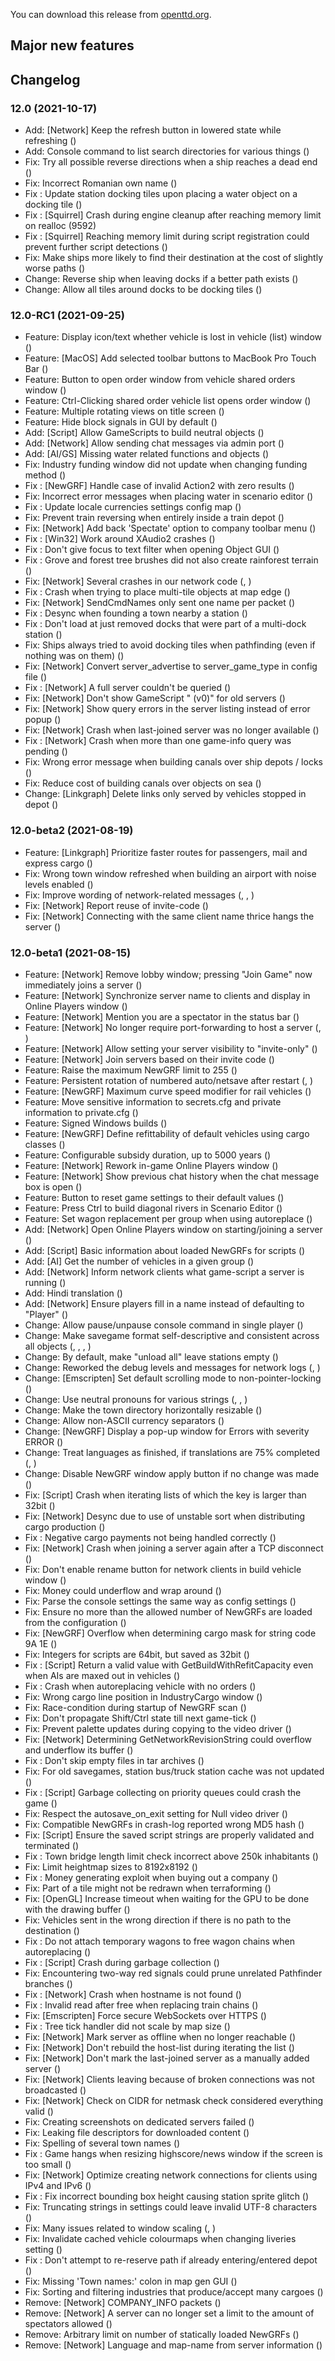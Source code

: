 {{en/-}}
{{en/Archive/OpenTTD/Navigation}}

{{en/Archive/OpenTTD/NaviPrevNext|prev=en/Archive/OpenTTD/OpenTTD 1.11.2|next=en/Archive/OpenTTD/OpenTTD 12.1|date=2021-10-17}}

You can download this release from [https://cdn.openttd.org/openttd-releases/ openttd.org].

==Major new features==

==Changelog==

===12.0 (2021-10-17)===
*Add: [Network] Keep the refresh button in lowered state while refreshing ({{en/GHIssue|9600}})
*Add: Console command to list search directories for various things ({{en/GHIssue|9583}})
*Fix: Try all possible reverse directions when a ship reaches a dead end ({{en/GHIssue|9610}})
*Fix: Incorrect Romanian own name ({{en/GHIssue|9598}})
*Fix {{en/GHIssue|9591}}: Update station docking tiles upon placing a water object on a docking tile ({{en/GHIssue|9594}})
*Fix {{en/GHIssue|9548}}: [Squirrel] Crash during engine cleanup after reaching memory limit on realloc ({{en/GHIssue|}}9592)
*Fix {{en/GHIssue|9588}}: [Squirrel] Reaching memory limit during script registration could prevent further script detections ({{en/GHIssue|9589}})
*Fix: Make ships more likely to find their destination at the cost of slightly worse paths ({{en/GHIssue|9576}})
*Change: Reverse ship when leaving docks if a better path exists ({{en/GHIssue|9610}})
*Change: Allow all tiles around docks to be docking tiles ({{en/GHIssue|9578}})


===12.0-RC1 (2021-09-25)===
*Feature: Display icon/text whether vehicle is lost in vehicle (list) window ({{en/GHIssue|9543}})
*Feature: [MacOS] Add selected toolbar buttons to MacBook Pro Touch Bar ({{en/GHIssue|9511}})
*Feature: Button to open order window from vehicle shared orders window ({{en/GHIssue|9325}})
*Feature: Ctrl-Clicking shared order vehicle list opens order window ({{en/GHIssue|9325}})
*Feature: Multiple rotating views on title screen ({{en/GHIssue|8980}})
*Feature: Hide block signals in GUI by default ({{en/GHIssue|8688}})
*Add: [Script] Allow GameScripts to build neutral objects ({{en/GHIssue|9568}})
*Add: [Network] Allow sending chat messages via admin port ({{en/GHIssue|9563}})
*Add: [AI/GS] Missing water related functions and objects ({{en/GHIssue|8390}})
*Fix: Industry funding window did not update when changing funding method ({{en/GHIssue|9572}})
*Fix {{en/GHIssue|9562}}: [NewGRF] Handle case of invalid Action2 with zero results ({{en/GHIssue|9564}})
*Fix: Incorrect error messages when placing water in scenario editor ({{en/GHIssue|9560}})
*Fix {{en/GHIssue|9484}}: Update locale currencies settings config map ({{en/GHIssue|9559}})
*Fix: Prevent train reversing when entirely inside a train depot ({{en/GHIssue|9557}})
*Fix: [Network] Add back 'Spectate' option to company toolbar menu ({{en/GHIssue|9556}})
*Fix {{en/GHIssue|9463}}: [Win32] Work around XAudio2 crashes ({{en/GHIssue|9549}})
*Fix {{en/GHIssue|8603}}: Don't give focus to text filter when opening Object GUI ({{en/GHIssue|9547}})
*Fix {{en/GHIssue|9241}}: Grove and forest tree brushes did not also create rainforest terrain ({{en/GHIssue|9542}})
*Fix: [Network] Several crashes in our network code ({{en/GHIssue|9534}}, {{en/GHIssue|9456}})
*Fix {{en/GHIssue|9527}}: Crash when trying to place multi-tile objects at map edge ({{en/GHIssue|9529}})
*Fix: [Network] SendCmdNames only sent one name per packet ({{en/GHIssue|9528}})
*Fix {{en/GHIssue|9407}}: Desync when founding a town nearby a station ({{en/GHIssue|9526}})
*Fix {{en/GHIssue|9521}}: Don't load at just removed docks that were part of a multi-dock station ({{en/GHIssue|9524}})
*Fix: Ships always tried to avoid docking tiles when pathfinding (even if nothing was on them) ({{en/GHIssue|9522}})
*Fix: [Network] Convert server_advertise to server_game_type in config file ({{en/GHIssue|9515}})
*Fix {{en/GHIssue|9490}}: [Network] A full server couldn't be queried ({{en/GHIssue|9508}})
*Fix: [Network] Don't show GameScript " (v0)" for old servers ({{en/GHIssue|9507}})
*Fix: [Network] Show query errors in the server listing instead of error popup ({{en/GHIssue|9506}})
*Fix: [Network] Crash when last-joined server was no longer available ({{en/GHIssue|9503}})
*Fix {{en/GHIssue|9501}}: [Network] Crash when more than one game-info query was pending ({{en/GHIssue|9502}})
*Fix: Wrong error message when building canals over ship depots / locks ({{en/GHIssue|9410}})
*Fix: Reduce cost of building canals over objects on sea ({{en/GHIssue|9410}})
*Change: [Linkgraph] Delete links only served by vehicles stopped in depot ({{en/GHIssue|9499}})


===12.0-beta2 (2021-08-19)===
*Feature: [Linkgraph] Prioritize faster routes for passengers, mail and express cargo ({{en/GHIssue|9457}})
*Fix: Wrong town window refreshed when building an airport with noise levels enabled ({{en/GHIssue|9497}})
*Fix: Improve wording of network-related messages ({{en/GHIssue|9494}}, {{en/GHIssue|9495}}, {{en/GHIssue|9500}})
*Fix: [Network] Report reuse of invite-code ({{en/GHIssue|9487}})
*Fix: [Network] Connecting with the same client name thrice hangs the server ({{en/GHIssue|9485}})


===12.0-beta1 (2021-08-15)===
*Feature: [Network] Remove lobby window; pressing "Join Game" now immediately joins a server ({{en/GHIssue|9467}})
*Feature: [Network] Synchronize server name to clients and display in Online Players window ({{en/GHIssue|9472}})
*Feature: [Network] Mention you are a spectator in the status bar ({{en/GHIssue|9471}})
*Feature: [Network] No longer require port-forwarding to host a server ({{en/GHIssue|9443}}, {{en/GHIssue|9447}})
*Feature: [Network] Allow setting your server visibility to "invite-only" ({{en/GHIssue|9434}})
*Feature: [Network] Join servers based on their invite code ({{en/GHIssue|9432}})
*Feature: Raise the maximum NewGRF limit to 255 ({{en/GHIssue|9428}})
*Feature: Persistent rotation of numbered auto/netsave after restart ({{en/GHIssue|9395}}, {{en/GHIssue|9397}})
*Feature: [NewGRF] Maximum curve speed modifier for rail vehicles ({{en/GHIssue|9346}})
*Feature: Move sensitive information to secrets.cfg and private information to private.cfg ({{en/GHIssue|9298}})
*Feature: Signed Windows builds ({{en/GHIssue|9294}})
*Feature: [NewGRF] Define refittability of default vehicles using cargo classes ({{en/GHIssue|9148}})
*Feature: Configurable subsidy duration, up to 5000 years ({{en/GHIssue|9081}})
*Feature: [Network] Rework in-game Online Players window ({{en/GHIssue|9067}})
*Feature: [Network] Show previous chat history when the chat message box is open ({{en/GHIssue|9025}})
*Feature: Button to reset game settings to their default values ({{en/GHIssue|8958}})
*Feature: Press Ctrl to build diagonal rivers in Scenario Editor ({{en/GHIssue|8880}})
*Feature: Set wagon replacement per group when using autoreplace ({{en/GHIssue|7441}})
*Add: [Network] Open Online Players window on starting/joining a server ({{en/GHIssue|9479}})
*Add: [Script] Basic information about loaded NewGRFs for scripts ({{en/GHIssue|9464}})
*Add: [AI] Get the number of vehicles in a given group ({{en/GHIssue|9462}})
*Add: [Network] Inform network clients what game-script a server is running ({{en/GHIssue|9441}})
*Add: Hindi translation ({{en/GHIssue|9086}})
*Add: [Network] Ensure players fill in a name instead of defaulting to "Player" ({{en/GHIssue|9080}})
*Change: Allow pause/unpause console command in single player ({{en/GHIssue|9342}})
*Change: Make savegame format self-descriptive and consistent across all objects ({{en/GHIssue|9322}}, {{en/GHIssue|9335}}, {{en/GHIssue|9338}}, {{en/GHIssue|9339}})
*Change: By default, make "unload all" leave stations empty ({{en/GHIssue|9301}})
*Change: Reworked the debug levels and messages for network logs ({{en/GHIssue|9230}}, {{en/GHIssue|9251}})
*Change: [Emscripten] Set default scrolling mode to non-pointer-locking ({{en/GHIssue|9191}})
*Change: Use neutral pronouns for various strings ({{en/GHIssue|9189}}, {{en/GHIssue|9203}}, {{en/GHIssue|9228}})
*Change: Make the town directory horizontally resizable ({{en/GHIssue|9157}})
*Change: Allow non-ASCII currency separators ({{en/GHIssue|9121}})
*Change: [NewGRF] Display a pop-up window for Errors with severity ERROR ({{en/GHIssue|9119}})
*Change: Treat languages as finished, if translations are 75% completed ({{en/GHIssue|9019}}, {{en/GHIssue|9086}})
*Change: Disable NewGRF window apply button if no change was made ({{en/GHIssue|8934}})
*Fix: [Script] Crash when iterating lists of which the key is larger than 32bit ({{en/GHIssue|9465}})
*Fix: [Network] Desync due to use of unstable sort when distributing cargo production ({{en/GHIssue|9460}})
*Fix {{en/GHIssue|9440}}: Negative cargo payments not being handled correctly ({{en/GHIssue|9455}})
*Fix: [Network] Crash when joining a server again after a TCP disconnect ({{en/GHIssue|9453}})
*Fix: Don't enable rename button for network clients in build vehicle window ({{en/GHIssue|9452}})
*Fix: Money could underflow and wrap around ({{en/GHIssue|9451}})
*Fix: Parse the console settings the same way as config settings ({{en/GHIssue|9438}})
*Fix: Ensure no more than the allowed number of NewGRFs are loaded from the configuration ({{en/GHIssue|9430}})
*Fix: [NewGRF] Overflow when determining cargo mask for string code 9A 1E ({{en/GHIssue|9423}})
*Fix: Integers for scripts are 64bit, but saved as 32bit ({{en/GHIssue|9415}})
*Fix {{en/GHIssue|9392}}: [Script] Return a valid value with GetBuildWithRefitCapacity even when AIs are maxed out in vehicles ({{en/GHIssue|9393}})
*Fix {{en/GHIssue|8169}}: Crash when autoreplacing vehicle with no orders ({{en/GHIssue|9387}})
*Fix: Wrong cargo line position in IndustryCargo window ({{en/GHIssue|9383}})
*Fix: Race-condition during startup of NewGRF scan ({{en/GHIssue|9382}})
*Fix: Don't propagate Shift/Ctrl state till next game-tick ({{en/GHIssue|9381}})
*Fix: Prevent palette updates during copying to the video driver ({{en/GHIssue|9379}})
*Fix: [Network] Determining GetNetworkRevisionString could overflow and underflow its buffer ({{en/GHIssue|9372}})
*Fix {{en/GHIssue|9358}}: Don't skip empty files in tar archives ({{en/GHIssue|9367}})
*Fix: For old savegames, station bus/truck station cache was not updated ({{en/GHIssue|9366}})
*Fix {{en/GHIssue|9353}}: [Script] Garbage collecting on priority queues could crash the game ({{en/GHIssue|9356}})
*Fix: Respect the autosave_on_exit setting for Null video driver ({{en/GHIssue|9343}})
*Fix: Compatible NewGRFs in crash-log reported wrong MD5 hash ({{en/GHIssue|9340}})
*Fix: [Script] Ensure the saved script strings are properly validated and terminated ({{en/GHIssue|9336}})
*Fix {{en/GHIssue|9316}}: Town bridge length limit check incorrect above 250k inhabitants ({{en/GHIssue|9318}})
*Fix: Limit heightmap sizes to 8192x8192 ({{en/GHIssue|9307}})
*Fix {{en/GHIssue|9281}}: Money generating exploit when buying out a company ({{en/GHIssue|9300}})
*Fix: Part of a tile might not be redrawn when terraforming ({{en/GHIssue|9296}})
*Fix: [OpenGL] Increase timeout when waiting for the GPU to be done with the drawing buffer ({{en/GHIssue|9282}})
*Fix: Vehicles sent in the wrong direction if there is no path to the destination ({{en/GHIssue|9280}})
*Fix {{en/GHIssue|9264}}: Do not attach temporary wagons to free wagon chains when autoreplacing ({{en/GHIssue|9278}})
*Fix {{en/GHIssue|9267}}: [Script] Crash during garbage collection ({{en/GHIssue|9275}})
*Fix: Encountering two-way red signals could prune unrelated Pathfinder branches ({{en/GHIssue|9271}})
*Fix {{en/GHIssue|9255}}: [Network] Crash when hostname is not found ({{en/GHIssue|9259}})
*Fix {{en/GHIssue|9256}}: Invalid read after free when replacing train chains ({{en/GHIssue|9258}})
*Fix: [Emscripten] Force secure WebSockets over HTTPS ({{en/GHIssue|9248}})
*Fix {{en/GHIssue|9242}}: Tree tick handler did not scale by map size ({{en/GHIssue|9246}})
*Fix: [Network] Mark server as offline when no longer reachable ({{en/GHIssue|9244}})
*Fix: [Network] Don't rebuild the host-list during iterating the list ({{en/GHIssue|9240}})
*Fix: [Network] Don't mark the last-joined server as a manually added server ({{en/GHIssue|9239}})
*Fix: [Network] Clients leaving because of broken connections was not broadcasted ({{en/GHIssue|9238}})
*Fix: [Network] Check on CIDR for netmask check considered everything valid ({{en/GHIssue|9235}})
*Fix: Creating screenshots on dedicated servers failed ({{en/GHIssue|9232}})
*Fix: Leaking file descriptors for downloaded content ({{en/GHIssue|9229}})
*Fix: Spelling of several town names ({{en/GHIssue|9222}})
*Fix {{en/GHIssue|9209}}: Game hangs when resizing highscore/news window if the screen is too small ({{en/GHIssue|9210}})
*Fix: [Network] Optimize creating network connections for clients using IPv4 and IPv6 ({{en/GHIssue|9199}})
*Fix {{en/GHIssue|9186}}: Fix incorrect bounding box height causing station sprite glitch ({{en/GHIssue|9187}})
*Fix: Truncating strings in settings could leave invalid UTF-8 characters ({{en/GHIssue|9121}})
*Fix: Many issues related to window scaling ({{en/GHIssue|9087}}, {{en/GHIssue|9219}})
*Fix: Invalidate cached vehicle colourmaps when changing liveries setting ({{en/GHIssue|9006}})
*Fix {{en/GHIssue|8981}}: Don't attempt to re-reserve path if already entering/entered depot ({{en/GHIssue|9000}})
*Fix: Missing 'Town names:' colon in map gen GUI ({{en/GHIssue|8986}})
*Fix: Sorting and filtering industries that produce/accept many cargoes ({{en/GHIssue|8468}})
*Remove: [Network] COMPANY_INFO packets ({{en/GHIssue|9475}})
*Remove: [Network] A server can no longer set a limit to the amount of spectators allowed ({{en/GHIssue|9466}})
*Remove: Arbitrary limit on number of statically loaded NewGRFs ({{en/GHIssue|9431}})
*Remove: [Network] Language and map-name from server information ({{en/GHIssue|9070}})